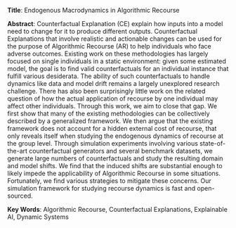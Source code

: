 **Title**: Endogenous Macrodynamics in Algorithmic Recourse

**Abstract**: Counterfactual Explanation (CE) explain how inputs into a model need to change for it to produce different outputs. Counterfactual Explanations that involve realistic and actionable changes can be used for the purpose of Algorithmic Recourse (AR) to help individuals who face adverse outcomes. Existing work on these methodologies has largely focused on single individuals in a static environment: given some estimated model, the goal is to find valid counterfactuals for an individual instance that fulfill various desiderata. The ability of such counterfactuals to handle dynamics like data and model drift remains a largely unexplored research challenge. There has also been surprisingly little work on the related question of how the actual application of recourse by one individual may affect other individuals. Through this work, we aim to close that gap. We first show that many of the existing methodologies can be collectively described by a generalized framework. We then argue that the existing framework does not account for a hidden external cost of recourse, that only reveals itself when studying the endogenous dynamics of recourse at the group level. Through simulation experiments involving various state-of-the-art counterfactual generators and several benchmark datasets, we generate large numbers of counterfactuals and study the resulting domain and model shifts. We find that the induced shifts are substantial enough to likely impede the applicability of Algorithmic Recourse in some situations. Fortunately, we find various strategies to mitigate these concerns. Our simulation framework for studying recourse dynamics is fast and open-sourced. 

**Key Words**: Algorithmic Recourse, Counterfactual Explanations, Explainable AI, Dynamic Systems